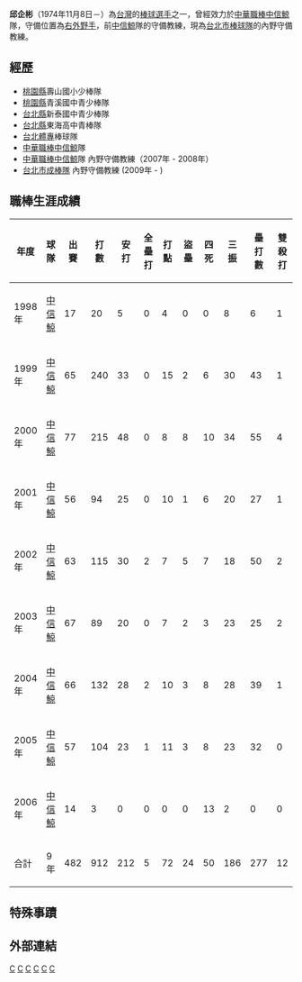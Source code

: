 {{blpsources|time=2022-05-12}}{{Infobox CPBL player|
bgcolor1=#ffa500|
bgcolor2=#000|
textcolor1=#000000|
textcolor2=#FFFFFF|
name=邱企彬|
image=|
width=200|
position=右外野手|
team=台北市成棒隊|
number=63|
bats=右|
throws=右|
debutdate=9月2日|
debutyear=1998年|
debutteam=中信鯨|
statyear=2007年|
stat1label=[[打擊率|打擊率]]|
stat1value=0.232|
stat2label=[[全壘打|全壘打]]|
stat2value=5|
stat3label=[[打點|打點]]|
stat3value=72|
teams=<nowiki></nowiki>
'''球員時期'''
*[[中信鯨|中信鯨]] （1998年—2006年）

'''教練時期'''
*[[中信鯨|中信鯨]] 守備教練（2007年 - 2008年）
*[[台北市成棒隊|台北市成棒隊]] 守備教練 (2009年 - )
}}
'''邱企彬'''（1974年11月8日－）為[[台灣|台灣]]的[[棒球|棒球]][[選手|選手]]之一，曾經效力於[[中華職棒|中華職棒]][[中信鯨|中信鯨]]隊，守備位置為[[右外野手|右外野手]]，前[[中信鯨|中信鯨]]隊的守備教練，現為[[台北市棒球隊|台北市棒球隊]]的內野守備教練。

==經歷==
*[[桃園市|桃園縣]]壽山國小少棒隊 
*[[桃園市|桃園縣]]青溪國中青少棒隊 
*[[新北市|台北縣]]新泰國中青少棒隊 
*[[新北市|台北縣]]東海高中青棒隊 
*[[台北體專|台北體專]]棒球隊 
*[[中華職棒|中華職棒]][[中信鯨|中信鯨]]隊  
*[[中華職棒|中華職棒]][[中信鯨|中信鯨]]隊 內野守備教練（2007年 - 2008年）
*[[台北市成棒隊|台北市成棒隊]] 內野守備教練 (2009年 - )



==職棒生涯成績==
{|Border=1 WIDTH=800PX
|- align=center
!年度!!球隊!!出賽!!打數!!安打!!全壘打!!打點!!盜壘!!四死!!三振!!壘打數!!雙殺打!!打擊率
|- align=center
|1998年||[[中信鯨|中信鯨]]||17||20||5||0||4||0||0||8||6||1||0.250
|- align=center
|1999年||[[中信鯨|中信鯨]]||65||240||33||0||15||2||6||30||43||1||0.236
|- align=center
|2000年||[[中信鯨|中信鯨]]||77||215||48||0||8||8||10||34||55||4||0.223
|- align=center
|2001年||[[中信鯨|中信鯨]]||56||94||25||0||10||1||6||20||27||1||0.266
|- align=center
|2002年||[[中信鯨|中信鯨]]||63||115||30||2||7||5||7||18||50||2||0.261
|- align=center
|2003年||[[中信鯨|中信鯨]]||67||89||20||0||7||2||3||23||25||2||0.225
|- align=center
|2004年||[[中信鯨|中信鯨]]||66||132||28||2||10||3||8||28||39||1||0.212
|- align=center
|2005年||[[中信鯨|中信鯨]]||57||104||23||1||11||3||8||23||32||0||0.221
|- align=center
|2006年||[[中信鯨|中信鯨]]||14||3||0||0||0||0||13||2||0||0||0.000
|- align=center style="color:black; background-color:yellow"
!合計||9年||482||912||212||5||72||24||50||186||277||12||0.232
|}

==特殊事蹟==
==外部連結== 
[[Category:邱姓|C]]
[[Category:在世人物|C]]
[[Category:中信鯨隊教練|C]]
[[Category:1974年出生|C]]
[[Category:台灣棒球運動員|C]]
[[Category:中信鯨隊球員|C]]
{{棒球選手小作品}}